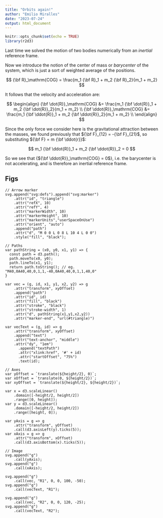 ```yaml
---
title: "Orbits again!"
author: "Emilio Miralles"
date: "2023-07-24"
output: html_document
---
```


```r
knitr::opts_chunk$set(echo = TRUE)
library(r2d3)
```

Last time we solved the motion of two bodies numerically from an *inertial* reference frame.

Now we introduce the notion of the center of mass or *barycenter* of the system, which is just a sort of weighted average of the positions.

$$
{\bf R}_\mathrm{COG} = \frac{m_1 {\bf R}_1 + m_2 {\bf R}_2}{m_1 + m_2}
$$

It follows that the velocity and acceleration are:

$$
\begin{align}
{\bf \dot{R}}_\mathrm{COG} &= \frac{m_1 {\bf \dot{R}}_1 + m_2 {\bf \dot{R}}_2}{m_1 + m_2} \\
{\bf \ddot{R}}_\mathrm{COG} &= \frac{m_1 {\bf \ddot{R}}_1 + m_2 {\bf \ddot{R}}_2}{m_1 + m_2} \\
\end{align}
$$

Since the only force we consider here is the gravitational attraction between the masses, we found previously that ${\bf F}_{12} = -{\bf F}_{21}$, so substituting ${\bf F} = m {\bf \ddot{r}}$:

$$
m_1 {\bf \ddot{R}}_1 + m_2 {\bf \ddot{R}}_2 = 0
$$

So we see that {${\bf \ddot{R}}_\mathrm{COG} = 0$}, i.e. the barycenter is not accelerating, and is therefore an inertial reference frame.

## Figs

```d3
// Arrow marker
svg.append("svg:defs").append("svg:marker")
    .attr("id", "triangle")
    .attr("refX", 10)
    .attr("refY", 4)
    .attr("markerWidth", 10)
    .attr("markerHeight", 10)
    .attr("markerUnits","userSpaceOnUse")
    .attr("orient", "auto")
    .append("path")
    .attr("d", "M 0 0 L 0 8 L 10 4 L 0 0")
    .style("fill", "black");

// Paths
var pathString = (x0, y0, x1, y1) => {
  const path = d3.path();
  path.moveTo(x0, y0);
  path.lineTo(x1, y1);
  return path.toString(); // eg. "M40,0A40,40,0,1,1,-40,0A40,40,0,1,1,40,0"
}

var vec = (g, id, x1, y1, x2, y2) => g
    .attr("transform", xyOffset)
    .append("path")
    .attr("id", id)
    .attr("fill", "black")
    .attr("stroke", "black")
    .attr("stroke-width", 1)
    .attr("d", pathString(x1,y1,x2,y2))
    .attr("marker-end", "url(#triangle)")

var vecText = (g, id) => g
    .attr("transform", xyOffset)
    .append("text")
    .attr("text-anchor", "middle")
    .attr("dy", "1em")
      .append("textPath")
      .attr("xlink:href", '#' + id)
      .attr("startOffset", "75%")
      .text(id);

// Axes
var yOffset = `translate(${height/2}, 0)`;
var xOffset = `translate(0, ${height/2})`;
var xyOffset = `translate(${height/2}, ${height/2})`;

var x = d3.scaleLinear()
    .domain([-height/2, height/2])
    .range([0, height]);
var y = d3.scaleLinear()
    .domain([-height/2, height/2])
    .range([height, 0]);

var yAxis = g => g
    .attr("transform", yOffset)
    .call(d3.axisLeft(y).ticks(5));
var xAxis = g => g
    .attr("transform", xOffset)
    .call(d3.axisBottom(x).ticks(5));

// Image
svg.append("g")
    .call(yAxis);
svg.append("g")
    .call(xAxis);

svg.append("g")
    .call(vec, "R1", 0, 0, 100, -50);
svg.append("g")
    .call(vecText, "R1");

svg.append("g")
    .call(vec, "R2", 0, 0, 120, -25);
svg.append("g")
    .call(vecText, "R2");
```
